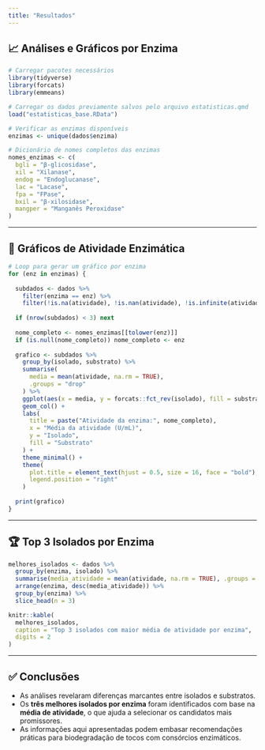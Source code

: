 ```yaml
---
title: "Resultados"
---
```


## 📈 Análises e Gráficos por Enzima

```r
# Carregar pacotes necessários
library(tidyverse)
library(forcats)
library(emmeans)

# Carregar os dados previamente salvos pelo arquivo estatisticas.qmd
load("estatisticas_base.RData")

# Verificar as enzimas disponíveis
enzimas <- unique(dados$enzima)

# Dicionário de nomes completos das enzimas
nomes_enzimas <- c(
  bgli = "β-glicosidase",
  xil = "Xilanase",
  endog = "Endoglucanase",
  lac = "Lacase",
  fpa = "FPase",
  bxil = "β-xilosidase",
  mangper = "Manganês Peroxidase"
)
```

---

## 🧪 Gráficos de Atividade Enzimática

```r
# Loop para gerar um gráfico por enzima
for (enz in enzimas) {
  
  subdados <- dados %>%
    filter(enzima == enz) %>%
    filter(!is.na(atividade), !is.nan(atividade), !is.infinite(atividade))
  
  if (nrow(subdados) < 3) next
  
  nome_completo <- nomes_enzimas[[tolower(enz)]]
  if (is.null(nome_completo)) nome_completo <- enz
  
  grafico <- subdados %>%
    group_by(isolado, substrato) %>%
    summarise(
      media = mean(atividade, na.rm = TRUE),
      .groups = "drop"
    ) %>%
    ggplot(aes(x = media, y = forcats::fct_rev(isolado), fill = substrato)) +
    geom_col() +
    labs(
      title = paste("Atividade da enzima:", nome_completo),
      x = "Média da atividade (U/mL)",
      y = "Isolado",
      fill = "Substrato"
    ) +
    theme_minimal() +
    theme(
      plot.title = element_text(hjust = 0.5, size = 16, face = "bold"),
      legend.position = "right"
    )
  
  print(grafico)
}
```

---

## 🏆 Top 3 Isolados por Enzima

```r
melhores_isolados <- dados %>%
  group_by(enzima, isolado) %>%
  summarise(media_atividade = mean(atividade, na.rm = TRUE), .groups = "drop") %>%
  arrange(enzima, desc(media_atividade)) %>%
  group_by(enzima) %>%
  slice_head(n = 3)

knitr::kable(
  melhores_isolados,
  caption = "Top 3 isolados com maior média de atividade por enzima",
  digits = 2
)
```

---

## ✅ Conclusões

- As análises revelaram diferenças marcantes entre isolados e substratos.
- Os **três melhores isolados por enzima** foram identificados com base na **média de atividade**, o que ajuda a selecionar os candidatos mais promissores.
- As informações aqui apresentadas podem embasar recomendações práticas para biodegradação de tocos com consórcios enzimáticos.

